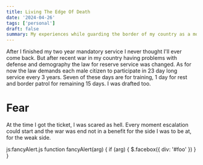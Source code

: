 ```yaml
---
title: Living The Edge Of Death
date: '2024-04-26'
tags: ['personal']
draft: false
summary: My experiences while guarding the border of my country as a mobilised active reservist
---
```


After I finished my two year mandatory service I never thought I'll ever come back.
But after recent war in my country having problems with defense and demography
the law for reserve service was changed. As for now the law demands 
each male citizen to participate in 23 day long service every 3 years. Seven of these days are 
for training, 1 day for rest and border patrol for remaining 15 days. I was drafted too.


# Fear

At the time I got the ticket, I was scared as hell. Every moment escalation could
start and the war was end not in a benefit for the side I was to be at, for the weak side. 


js:fancyAlert.js
function fancyAlert(arg) {
  if (arg) {
    $.facebox({ div: '#foo' })
  }
}



